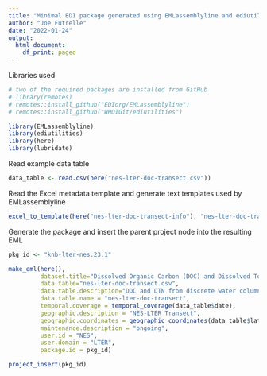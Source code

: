 ```yaml
---
title: "Minimal EDI package generated using EMLassemblyline and ediutilities"
author: "Joe Futrelle"
date: "2022-01-24"
output:
  html_document:
    df_print: paged
---
```


Libraries used

```r
# two of the required packages are installed from GitHub
# library(remotes)
# remotes::install_github("EDIorg/EMLassemblyline")
# remotes::install_github("WHOIGit/ediutilities")

library(EMLassemblyline)
library(ediutilities)
library(here)
library(lubridate)
```

Read example data table

```r
data_table <- read.csv(here("nes-lter-doc-transect.csv"))
```

Read the Excel metadata template and generate text templates used by
EMLassemblyline

```r
excel_to_template(here("nes-lter-doc-transect-info"), "nes-lter-doc-transect", rights="CC0", other_info= TRUE, data_table=data_table)
```
Generate the package and insert the parent project node into the resulting EML

```r
pkg_id <- "knb-lter-nes.23.1"

make_eml(here(),
         dataset.title="Dissolved Organic Carbon (DOC) and Dissolved Total Nitrogen (DTN) from Northeast U.S. Shelf Long Term Ecological Research (NES-LTER) Transect cruises, ongoing since 2022",
         data.table="nes-lter-doc-transect.csv",
         data.table.description="DOC and DTN from discrete water column samples on NES-LTER cruises",
         data.table.name = "nes-lter-doc-transect",
         temporal.coverage = temporal_coverage(data_table$date),
         geographic.description = "NES-LTER Transect",
         geographic.coordinates = geographic_coordinates(data_table$latitude, data_table$longitude),
         maintenance.description = "ongoing",
         user.id = "NES",
         user.domain = "LTER",
         package.id = pkg_id)

project_insert(pkg_id)
```
